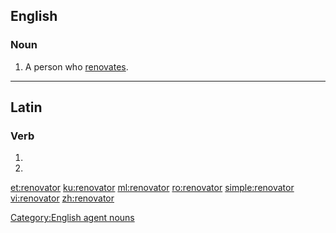==English==

===Noun===
{{en-noun}}

# A person who [[renovate]]s.

[[Category:English agent nouns]]

----

==Latin==

===Verb===
{{la-verb-form|renovātor}}

# {{conjugation of|renovō||2|s|futr|pasv|impr|lang=la}}
# {{conjugation of|renovō||3|s|futr|pasv|impr|lang=la}}

[[et:renovator]]
[[ku:renovator]]
[[ml:renovator]]
[[ro:renovator]]
[[simple:renovator]]
[[vi:renovator]]
[[zh:renovator]]